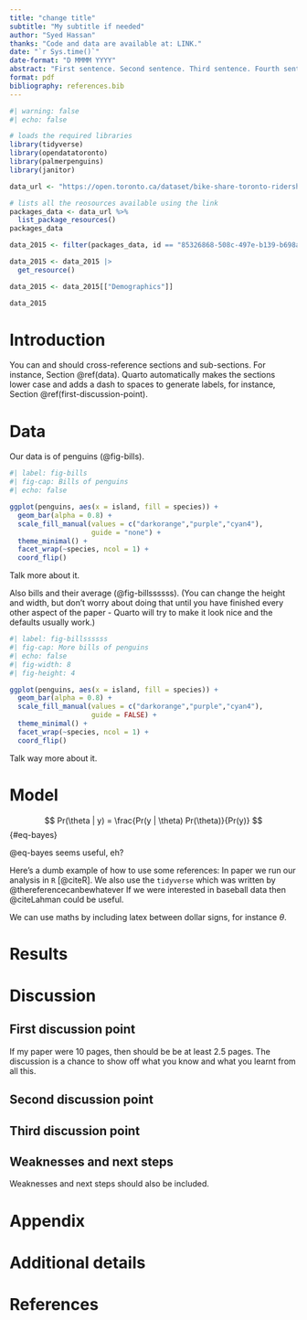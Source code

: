```yaml
---
title: "change title"
subtitle: "My subtitle if needed"
author: "Syed Hassan"
thanks: "Code and data are available at: LINK."
date: "`r Sys.time()`"
date-format: "D MMMM YYYY"
abstract: "First sentence. Second sentence. Third sentence. Fourth sentence."
format: pdf
bibliography: references.bib
---
```



```r
#| warning: false
#| echo: false

# loads the required libraries
library(tidyverse)
library(opendatatoronto)
library(palmerpenguins)
library(janitor)

```


```r

data_url <- "https://open.toronto.ca/dataset/bike-share-toronto-ridership-data/"

# lists all the reosources available using the link
packages_data <- data_url %>%
  list_package_resources()
packages_data

data_2015 <- filter(packages_data, id == "85326868-508c-497e-b139-b698aaf27bbf")

data_2015 <- data_2015 |> 
  get_resource()

data_2015 <- data_2015[["Demographics"]]

data_2015


```

# Introduction

You can and should cross-reference sections and sub-sections. For instance, Section \@ref(data). Quarto automatically makes the sections lower case and adds a dash to spaces to generate labels, for instance, Section \@ref(first-discussion-point). 



# Data

Our data is of penguins (@fig-bills).

```r
#| label: fig-bills
#| fig-cap: Bills of penguins
#| echo: false

ggplot(penguins, aes(x = island, fill = species)) +
  geom_bar(alpha = 0.8) +
  scale_fill_manual(values = c("darkorange","purple","cyan4"),
                    guide = "none") +
  theme_minimal() +
  facet_wrap(~species, ncol = 1) +
  coord_flip()
```

Talk more about it.

Also bills and their average (@fig-billssssss). (You can change the height and width, but don't worry about doing that until you have finished every other aspect of the paper - Quarto will try to make it look nice and the defaults usually work.)

```r
#| label: fig-billssssss
#| fig-cap: More bills of penguins
#| echo: false
#| fig-width: 8
#| fig-height: 4

ggplot(penguins, aes(x = island, fill = species)) +
  geom_bar(alpha = 0.8) +
  scale_fill_manual(values = c("darkorange","purple","cyan4"),
                    guide = FALSE) +
  theme_minimal() +
  facet_wrap(~species, ncol = 1) +
  coord_flip()
```

Talk way more about it. 



# Model

$$
Pr(\theta | y) = \frac{Pr(y | \theta) Pr(\theta)}{Pr(y)}
$$ {#eq-bayes}

@eq-bayes seems useful, eh?

Here's a dumb example of how to use some references: In paper we run our analysis in `R` [@citeR]. We also use the `tidyverse` which was written by @thereferencecanbewhatever If we were interested in baseball data then @citeLahman could be useful. 

We can use maths by including latex between dollar signs, for instance $\theta$.


# Results

# Discussion

## First discussion point

If my paper were 10 pages, then should be be at least 2.5 pages. The discussion is a chance to show off what you know and what you learnt from all this. 

## Second discussion point

## Third discussion point

## Weaknesses and next steps

Weaknesses and next steps should also be included.

\newpage

\appendix

# Appendix {-}


# Additional details


\newpage


# References


